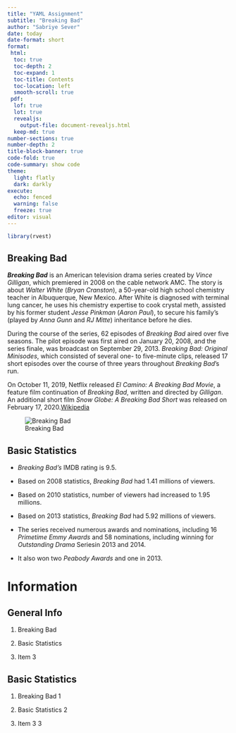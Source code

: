 ```yaml
---
title: "YAML Assignment"
subtitle: "Breaking Bad"
author: "Sabriye Sever"
date: today
date-format: short
format: 
 html: 
  toc: true
  toc-depth: 2
  toc-expand: 1
  toc-title: Contents
  toc-location: left
  smooth-scroll: true
 pdf:
  lof: true
  lot: true
  revealjs: 
    output-file: document-revealjs.html
  keep-md: true    
number-sections: true
number-depth: 2
title-block-banner: true
code-fold: true
code-summary: show code
theme: 
  light: flatly
  dark: darkly
execute:
  echo: fenced
  warning: false
  freeze: true
editor: visual
---
```


```r
library(rvest)
```

## Breaking Bad

***Breaking Bad*** is an American television drama series created by *Vince Gilligan*, which premiered in 2008 on the cable network AMC. The story is about *Walter White* (*Bryan Cranston*), a 50-year-old high school chemistry teacher in Albuquerque, New Mexico. After White is diagnosed with terminal lung cancer, he uses his chemistry expertise to cook crystal meth, assisted by his former student *Jesse Pinkman* (*Aaron Paul*), to secure his family's (played by *Anna Gunn* and *RJ Mitte*) inheritance before he dies.

During the course of the series, 62 episodes of *Breaking Bad* aired over five seasons. The pilot episode was first aired on January 20, 2008, and the series finale, was broadcast on September 29, 2013. *Breaking Bad: Original Minisodes*, which consisted of several one- to five-minute clips, released 17 short episodes over the course of three years throughout *Breaking Bad*'s run.

On October 11, 2019, Netflix released *El Camino: A Breaking Bad Movie*, a feature film continuation of *Breaking Bad*, written and directed by *Gilligan*. An additional short film *Snow Globe: A Breaking Bad Short* was released on February 17, 2020.[Wikipedia](https://en.wikipedia.org/wiki/List_of_Breaking_Bad_episodes)

![Breaking Bad](quarto.png "Title: Breaking Bad"){alt="Breaking Bad"}

## Basic Statistics

-   *Breaking Bad's* IMDB rating is 9.5.

-   Based on 2008 statistics, *Breaking Bad* had 1.41 millions of viewers.

-   Based on 2010 statistics, number of viewers had increased to 1.95 millions.

-   Based on 2013 statistics, *Breaking Bad* had 5.92 millions of viewers.

-   The series received numerous awards and nominations, including 16 *Primetime Emmy Awards* and 58 nominations, including winning for *Outstanding Drama* Seriesin 2013 and 2014.

-   It also won two *Peabody Awards* and one in 2013.

# Information

::: {.panel-tabset}


## General Info


1.  Breaking Bad

2.  Basic Statistics

3.  Item 3 

## Basic Statistics

1.  Breaking Bad 1

2.  Basic Statistics 2 

3.  Item 3 3

:::

